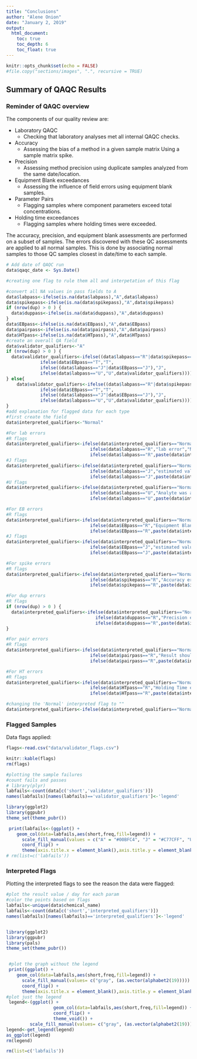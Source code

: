 ```yaml
---
title: "Conclusions"
author: "Alene Onion"
date: "January 2, 2019"
output:
  html_document:
    toc: true
    toc_depth: 6
    toc_float: true
---
```


```r
knitr::opts_chunk$set(echo = FALSE)
#file.copy("sections/images", ".", recursive = TRUE)
```

## Summary of QAQC Results

### Reminder of QAQC overview  
The components of our quality review are:

* Laboratory QAQC
    + Checking that laboratory analyses met all internal QAQC checks.  
* Accuracy
    + Assessing the bias of a method in a given sample matrix Using a sample matrix spike.   
* Precision   
    + Assessing method precision using duplicate samples analyzed from the same date/location.    
* Equipment Blank exceedances  
    + Assessing the influence of field errors using equipment blank samples.  
* Parameter Pairs 
    + Flagging samples where component parameters exceed total concentrations.
* Holding time exceedances  
    + Flagging samples where holding times were exceeded.  

The accuracy, precision, and equipment blank assessments are performed on a subset of samples. The errors discovered with these QC assessments are applied to all normal samples. This is done by associating normal samples to those QC samples closest in date/time to each sample. 

```r
# Add date of QAQC run
data$qaqc_date <- Sys.Date()

#creating one flag to rule them all and interpetation of this flag

#convert all NA values in pass fields to A
data$labpass<-ifelse(is.na(data$labpass),"A",data$labpass)
data$spikepass<-ifelse(is.na(data$spikepass),"A",data$spikepass)
if (nrow(dup) > 0 ) {
  data$duppass<-ifelse(is.na(data$duppass),"A",data$duppass)
}
data$EBpass<-ifelse(is.na(data$EBpass),"A",data$EBpass)
data$pairpass<-ifelse(is.na(data$pairpass),"A",data$pairpass)
data$HTpass<-ifelse(is.na(data$HTpass),"A",data$HTpass)
#create an overall QA field
data$validator_qualifiers<-"A"
if (nrow(dup) > 0 ) {
  data$validator_qualifiers<-ifelse((data$labpass=="R"|data$spikepass=="R"|data$duppass=="R"|data$EBpass=="R"|data$pairpass=="R"|data$HTpass=="R"),"R",
             ifelse(data$EBpass=="T","T",
             ifelse((data$labpass=="J"|data$EBpass=="J"),"J",
             ifelse(data$labpass=="U","U",data$validator_qualifiers))))
} else{
    data$validator_qualifiers<-ifelse((data$labpass=="R"|data$spikepass=="R"|data$EBpass=="R"|data$pairpass=="R"|data$HTpass=="R"),"R",
             ifelse(data$EBpass=="T","T",
             ifelse((data$labpass=="J"|data$EBpass=="J"),"J",
             ifelse(data$labpass=="U","U",data$validator_qualifiers))))
}
#add explanation for flagged data for each type
#first create the field
data$interpreted_qualifiers<-"Normal"

#For lab errors
#R flags
data$interpreted_qualifiers<-ifelse(data$interpreted_qualifiers=="Normal",
                                ifelse(data$labpass=="R","lab error","Normal"),
                                ifelse(data$labpass=="R",paste(data$interpreted_qualifiers," ; lab error",sep=""),data$interpreted_qualifiers))
#J flags
data$interpreted_qualifiers<-ifelse(data$interpreted_qualifiers=="Normal",
                                ifelse(data$labpass=="J","estimated value due to lab error","Normal"),
                                ifelse(data$labpass=="J",paste(data$interpreted_qualifiers," ; estimated value due to lab error",sep=""),data$interpreted_qualifiers))
#U flags
data$interpreted_qualifiers<-ifelse(data$interpreted_qualifiers=="Normal",
                                ifelse(data$labpass=="U","Analyte was analyzed for but not detected","Normal"),
                                ifelse(data$labpass=="U",paste(data$interpreted_qualifiers," ; Analyte was analyzed for but not detected",sep=""),data$interpreted_qualifiers))

#For EB errors
#R flags
data$interpreted_qualifiers<-ifelse(data$interpreted_qualifiers=="Normal",
                                ifelse(data$EBpass=="R","Equipment Blank error","Normal"),
                                ifelse(data$EBpass=="R",paste(data$interpreted_qualifiers," ; Equipment Blank error",sep=""),data$interpreted_qualifiers))
#J flags
data$interpreted_qualifiers<-ifelse(data$interpreted_qualifiers=="Normal",
                                ifelse(data$EBpass=="J","estimated value due to Equipment Blank error","Normal"),
                                ifelse(data$EBpass=="J",paste(data$interpreted_qualifiers," ; estimated value due to Equipment Blank error",sep=""),data$interpreted_qualifiers))

#For spike errors
#R flags
data$interpreted_qualifiers<-ifelse(data$interpreted_qualifiers=="Normal",
                                ifelse(data$spikepass=="R","Accuracy error","Normal"),
                                ifelse(data$spikepass=="R",paste(data$interpreted_qualifiers," ; Accuracy error",sep=""),data$interpreted_qualifiers))

#For dup errors
#R flags
if (nrow(dup) > 0 ) {
  data$interpreted_qualifiers<-ifelse(data$interpreted_qualifiers=="Normal",
                                  ifelse(data$duppass=="R","Precision error","Normal"),
                                  ifelse(data$duppass=="R",paste(data$interpreted_qualifiers," ; Precision error",sep=""),data$interpreted_qualifiers))
}

#For pair errors
#R flags
data$interpreted_qualifiers<-ifelse(data$interpreted_qualifiers=="Normal",
                                ifelse(data$pairpass=="R","Result should be less than the total","Normal"),
                                ifelse(data$pairpass=="R",paste(data$interpreted_qualifiers," ; Result should be less than the total",sep=""),data$interpreted_qualifiers))

#For HT errors
#R flags
data$interpreted_qualifiers<-ifelse(data$interpreted_qualifiers=="Normal",
                                ifelse(data$HTpass=="R","Holding Time error","Normal"),
                                ifelse(data$HTpass=="R",paste(data$interpreted_qualifiers," ; Holding Time error",sep=""),data$interpreted_qualifiers))

#changing the 'Normal' interpreted flag to ""
data$interpreted_qualifiers<-ifelse(data$interpreted_qualifiers=="Normal",'',data$interpreted_qualifiers)

```

### Flagged Samples  

Data flags applied:  

```r
flags<-read.csv("data/validator_flags.csv")

knitr::kable(flags)
rm(flags)
```    
  
```r
#plotting the sample failures
#count fails and passes
# library(plyr)
labfails<-count(data[c('short','validator_qualifiers')])
names(labfails)[names(labfails)=='validator_qualifiers']<-'legend'

library(ggplot2)
library(ggpubr)
theme_set(theme_pubr())

 print(labfails<-(ggplot() +
    geom_col(data=labfails,aes(short,freq,fill=legend)) +
      scale_fill_manual(values = c("A" = "#00BFC4", "J" = "#C77CFF", "U" = "gray", "R" = "#F8766D", "T" = "#7CAE00")) +
      coord_flip() +
      theme(axis.title.x = element_blank(),axis.title.y = element_blank()))) 
# rm(list=c('labfails'))
```

### Interpreted Flags  
Plotting the interpreted flags to see the reason the data were flagged:  
```r
#plot the result value / day for each param 
#color the points based on flags
labfails<-unique(data$chemical_name)
labfails<-count(data[c('short','interpreted_qualifiers')])
names(labfails)[names(labfails)=='interpreted_qualifiers']<-'legend'


library(ggplot2)
library(ggpubr)
library(pals)
theme_set(theme_pubr())


 #plot the graph without the legend
 print((ggplot() +
    geom_col(data=labfails,aes(short,freq,fill=legend)) +
      scale_fill_manual(values= c("gray", (as.vector(alphabet2(19))))) +
      coord_flip() +
      theme(axis.title.x = element_blank(),axis.title.y = element_blank(),legend.position="none"))) 
#plot just the legend
 legend<-(ggplot() +
                  geom_col(data=labfails,aes(short,freq,fill=legend)) +
                  coord_flip() +
                  theme_void()) +
         scale_fill_manual(values= c("gray", (as.vector(alphabet2(19)))))
legend<-get_legend(legend)
as_ggplot(legend)
rm(legend)

rm(list=c('labfails'))

```



